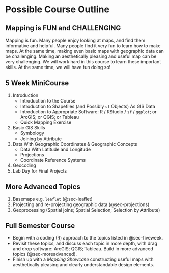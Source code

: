 # Possible Course Outline

::: {.callout-important}
## Mapping is FUN **and** CHALLENGING

Mapping is fun. Many people enjoy looking at maps, and find them informative and helpful. Many people find it very fun to learn how to make maps. At the same time, making even basic maps with geographic data can be challenging. Making an aesthetically pleasing and useful map can be very challenging. We will work hard in this course to learn these important skills. At the same time, we will have fun doing so!
:::

## 5 Week MiniCourse {#sec-fiveweek}

1. Introduction
    + Introduction to the Course
    + Introduction to Shapefiles (and Possibly `sf` Objects) As GIS Data
    + Introduction to Appropriate Software: R / RStudio / `sf` / `ggplot`; or ArcGIS; or QGIS; or Tableau
    + Quick Mapping Exercise
2. Basic GIS Skills
    + Symbology
    + Joining by Attribute
3. Data With Geographic Coordinates & Geographic Concepts
    + Data With Latitude and Longitude
    + Projections
    + Coordinate Reference Systems
4. Geocoding
5. Lab Day for Final Projects

## More Advanced Topics {#sec-moreadvanced}

1. Basemaps e.g. `leaflet` (@sec-leaflet)
2. Projecting and re-projecting geographic data (@sec-projections)
3. Geoprocessing (Spatial joins; Spatial Selection; Selection by Attribute)

## Full Semester Course

* Begin with a coding (R) approach to the topics listed in @sec-fiveweek.
* Revisit these topics, and discuss each topic in more depth, with drag and drop software: ArcGIS; QGIS; Tableau. Build in more advanced topics (@sec-moreadvanced).
* Finish up with a *Mapping Showcase* constructing useful maps with aesthetically pleasing and clearly understandable  design elements.





